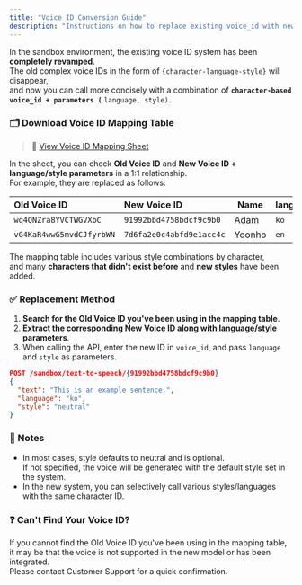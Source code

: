 ```yaml
---
title: "Voice ID Conversion Guide"
description: "Instructions on how to replace existing voice_id with new character-based IDs and how to use the mapping table."
---
```


In the sandbox environment, the existing voice ID system has been **completely revamped**.\
The old complex voice IDs in the form of `{character-language-style}` will disappear,\
and now you can call more concisely with a combination of ****`character-based voice_id + parameters (`**** `language, style)`.

### 🗂 Download Voice ID Mapping Table

> 🔗 [View Voice ID Mapping Sheet](https://docs.google.com/spreadsheets/d/1RPP9rxE8lWKrkhU91pdHUxOfYGEpqRSDaIybmVBFFZ0/edit?usp=sharing)

In the sheet, you can check **Old Voice ID** and **New Voice ID \+ language/style parameters** in a 1:1 relationship.\
For example, they are replaced as follows:

| Old Voice ID             | New Voice ID             | Name   | language | style     |
| :----------------------- | :----------------------- | ------ | :------- | :-------- |
| `wq4QNZra8YVCTWGVXbC`    | `91992bbd4758bdcf9c9b0`  | Adam   | `ko`     | `neutral` |
| `vG4KaR4wwG5mvdCJfyrbWN` | `7d6fa2e0c4abfd9e1acc4c` | Yoonho | `en`     | `happy`   |

The mapping table includes various style combinations by character,\
and many **characters that didn't exist before** and **new styles** have been added.

### ✅ Replacement Method

1. **Search for the Old Voice ID you've been using in the mapping table**.
2. **Extract the corresponding New Voice ID along with language/style parameters**.
3. When calling the API, enter the new ID in `voice_id`, and pass `language` and `style` as parameters.

```json
POST /sandbox/text-to-speech/{91992bbd4758bdcf9c9b0}
{
  "text": "This is an example sentence.",
  "language": "ko",
  "style": "neutral"
}
```
### 🧭 Notes

- In most cases, style defaults to neutral and is optional.\
  If not specified, the voice will be generated with the default style set in the system.
- In the new system, you can selectively call various styles/languages with the same character ID.

### ❓ Can't Find Your Voice ID?
If you cannot find the Old Voice ID you've been using in the mapping table,\
it may be that the voice is not supported in the new model or has been integrated.\
Please contact Customer Support for a quick confirmation.
